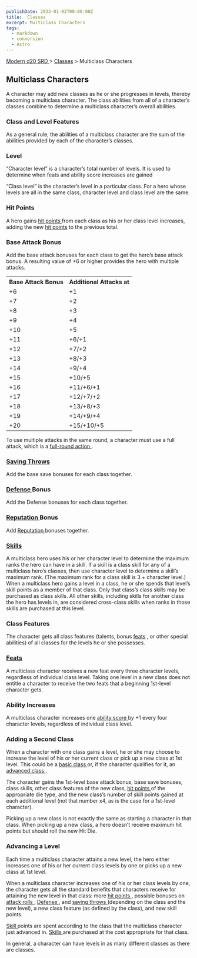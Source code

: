 ```yaml
---
publishDate: 2023-01-02T00:00:00Z
title:  Classes
excerpt: Multiclass Characters
tags:
  - markdown
  - conversion
  - Astro
---
```


[ Modern d20 SRD ](/#modernD20) > [ Classes](modern-d20-srd-classes-index) > Multiclass Characters

##  Multiclass Characters

A character may add new classes as he or she progresses in levels, thereby
becoming a multiclass character. The class abilities from all of a character’s
classes combine to determine a multiclass character’s overall abilities.

###  Class and Level Features

As a general rule, the abilities of a multiclass character are the sum of the
abilities provided by each of the character’s classes.

###  Level

“Character level” is a character’s total number of levels. It is used to
determine when feats and ability score increases are gained

“Class level” is the character’s level in a particular class. For a hero whose
levels are all in the same class, character level and class level are the
same.

###  Hit Points

A hero gains [ hit points ](modern-d20-srd-combat-hit-points) from each class
as his or her class level increases, adding the new [ hit points](modern-d20-srd-combat-hit-points) to the previous total.

###  Base Attack Bonus

Add the base attack bonuses for each class to get the hero’s base attack
bonus. A resulting value of +6 or higher provides the hero with multiple
attacks.


<table> <tr> <th> Base Attack Bonus </th> <th> Additional Attacks at </th> </tr><tr> <td> +6 </td> <td> +1 </td> </tr> <tr class="shaded"> <td> +7 </td> <td> +2 </td> </tr> <tr> <td> +8 </td> <td> +3 </td> </tr> <tr class="shaded"> <td> +9 </td> <td> +4 </td> </tr> <tr> <td> +10 </td> <td> +5 </td> </tr> <tr class="shaded"> <td> +11 </td> <td> +6/+1 </td> </tr> <tr> <td> +12 </td> <td> +7/+2 </td> </tr> <tr class="shaded"> <td> +13 </td> <td> +8/+3 </td> </tr> <tr> <td> +14 </td> <td> +9/+4 </td> </tr> <tr class="shaded"> <td> +15 </td> <td> +10/+5 </td> </tr> <tr> <td> +16 </td> <td> +11/+6/+1 </td> </tr> <tr class="shaded"> <td> +17 </td> <td> +12/+7/+2 </td> </tr> <tr> <td> +18 </td> <td> +13/+8/+3 </td> </tr> <tr class="shaded"> <td> +19 </td> <td> +14/+9/+4 </td> </tr> <tr> <td> +20 </td> <td> +15/+10/+5 </td> </tr> </table>


To use multiple attacks in the same round, a character must use a full attack,
which is a [ full-round action ](modern-d20-srd-combat-full-round-actions) .

###  [ Saving Throws ](modern-d20-srd-basics-saving-throws)

Add the base save bonuses for each class together.

###  [ Defense ](modern-d20-srd-combat-defense) Bonus

Add the Defense bonuses for each class together.

###  [ Reputation ](modern-d20-srd-reputation-index) Bonus

Add [ Reputation ](modern-d20-srd-reputation-index) bonuses together.

###  [ Skills ](modern-d20-srd-skills-index)

A multiclass hero uses his or her character level to determine the maximum
ranks the hero can have in a skill. If a skill is a class skill for any of a
multiclass hero’s classes, then use character level to determine a skill’s
maximum rank. (The maximum rank for a class skill is 3 + character level.)
When a multiclass hero gains a level in a class, he or she spends that level’s
skill points as a member of that class. Only that class’s class skills may be
purchased as class skills. All other skills, including skills for another
class the hero has levels in, are considered cross-class skills when ranks in
those skills are purchased at this level.

###  Class Features

The character gets all class features (talents, bonus [ feats](modern-d20-srd-feats-index) , or other special abilities) of all classes for
the levels he or she possesses.

###  [ Feats ](modern-d20-srd-feats-index)

A multiclass character receives a new feat every three character levels,
regardless of individual class level. Taking one level in a new class does not
entitle a character to receive the two feats that a beginning 1st-level
character gets.

###  Ability Increases

A multiclass character increases one [ ability score ](modern-d20-srd-basics-ability-scores) by +1 every four character levels, regardless of individual
class level.

###  Adding a Second Class

When a character with one class gains a level, he or she may choose to
increase the level of his or her current class or pick up a new class at 1st
level. This could be a [ basic class ](modern-d20-srd-classes-basic-index) or,
if the character qualifies for it, an [ advanced class ](modern-d20-srd-classes-advanced-index) .

The character gains the 1st-level base attack bonus, base save bonuses, class
skills, other class features of the new class, [ hit points ](modern-d20-srd-combat-hit-points) of the appropriate die type, and the new class’s number of
skill points gained at each additional level (not that number x4, as is the
case for a 1st-level character).

Picking up a new class is not exactly the same as starting a character in that
class. When picking up a new class, a hero doesn’t receive maximum hit points
but should roll the new Hit Die.

###  Advancing a Level

Each time a multiclass character attains a new level, the hero either
increases one of his or her current class levels by one or picks up a new
class at 1st level.

When a multiclass character increases one of his or her class levels by one,
the character gets all the standard benefits that characters receive for
attaining the new level in that class: more [ hit points ](modern-d20-srd-combat-hit-points) , possible bonuses on [ attack rolls ](modern-d20-srd-combat-attack-roll) , [ Defense ](modern-d20-srd-combat-defense) , and [saving throws ](modern-d20-srd-basics-saving-throws) (depending on the class
and the new level), a new class feature (as defined by the class), and new
skill points.

[ Skill ](modern-d20-srd-skills-index) points are spent according to the class
that the multiclass character just advanced in. [ Skills ](modern-d20-srd-skills-index) are purchased at the cost appropriate for that class.

In general, a character can have levels in as many different classes as there
are classes.

